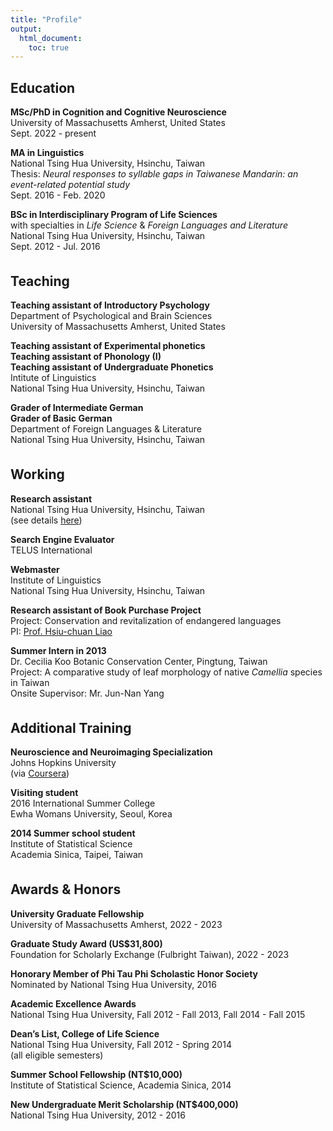 ---
title: "Profile"
output:
  html_document:
    toc: true
---
## Education  
**MSc/PhD in Cognition and Cognitive Neuroscience**  
University of Massachusetts Amherst, United States  
Sept. 2022 - present  

**MA in Linguistics**  
National Tsing Hua University, Hsinchu, Taiwan  
Thesis: *Neural responses to syllable gaps in Taiwanese Mandarin: an event-related potential study*  
Sept. 2016 - Feb. 2020  

**BSc in Interdisciplinary Program of Life Sciences**  
with specialties in *Life Science* & *Foreign Languages and Literature*  
National Tsing Hua University, Hsinchu, Taiwan  
Sept. 2012 - Jul. 2016  

<div style="margin-bottom:35px;">
</div>

## Teaching 
**Teaching assistant of Introductory Psychology**  
Department of Psychological and Brain Sciences  
University of Massachusetts Amherst, United States  

**Teaching assistant of Experimental phonetics**  
**Teaching assistant of Phonology (I)**  
**Teaching assistant of Undergraduate Phonetics**  
Intitute of Linguistics  
National Tsing Hua University, Hsinchu, Taiwan  

**Grader of Intermediate German**  
**Grader of Basic German**  
Department of Foreign Languages & Literature  
National Tsing Hua University, Hsinchu, Taiwan 

<div style="margin-bottom:35px;">
</div>

## Working

**Research assistant**  
National Tsing Hua University, Hsinchu, Taiwan  
(see details [here](past.html))

**Search Engine Evaluator**  
TELUS International  

**Webmaster**  
Institute of Linguistics  
National Tsing Hua University, Hsinchu, Taiwan  

**Research assistant of Book Purchase Project**  
Project: Conservation and revitalization of endangered languages  
PI: [Prof. Hsiu-chuan Liao](http://ling.hss.nthu.edu.tw/faculty/hcliao/index.html)  

**Summer Intern in 2013**  
Dr. Cecilia Koo Botanic Conservation Center, Pingtung, Taiwan  
Project: A comparative study of leaf morphology of native *Camellia* species in Taiwan  
Onsite Supervisor: Mr. Jun-Nan Yang

<div style="margin-bottom:35px;">
</div>

## Additional Training 
**Neuroscience and Neuroimaging Specialization**  
Johns Hopkins University  
(via [Coursera](https://coursera.org/share/d619ef92db4ef6d85e40896bdc5ed8ec))

**Visiting student**  
2016 International Summer College  
Ewha Womans University, Seoul, Korea  
  
**2014 Summer school student**  
Institute of Statistical Science  
Academia Sinica, Taipei, Taiwan  

<div style="margin-bottom:35px;">
</div>

## Awards & Honors
**University Graduate Fellowship**  
University of Massachusetts Amherst, 2022 - 2023  

**Graduate Study Award (US$31,800)**  
Foundation for Scholarly Exchange (Fulbright Taiwan), 2022 - 2023  

**Honorary Member of Phi Tau Phi Scholastic Honor Society**  
Nominated by National Tsing Hua University, 2016  

**Academic Excellence Awards**  
National Tsing Hua University, Fall 2012 - Fall 2013, Fall 2014 - Fall 2015  

**Dean’s List, College of Life Science**  
National Tsing Hua University, Fall 2012 - Spring 2014  
(all eligible semesters)  

**Summer School Fellowship (NT$10,000)**    
Institute of Statistical Science, Academia Sinica, 2014  

**New Undergraduate Merit Scholarship (NT$400,000)**    
National Tsing Hua University, 2012 - 2016  